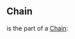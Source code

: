 {{CardPage
|description = [[Drink]] 4.<br/>Draw 2 cards.<br/>[[Chain]]
|cost = 1
|character = Smith
|rarity = Unique
|decktype = Battle
|cardtype = Attack
|keywords = [[Drink]], [[Chain]]
|mindamage = 4
|maxdamage = 4
}}
==Chain==
'''{{PAGENAME}}''' is the part of a [[Chain]]:
{{CardUpgrade|Kra'deshi Cup|Base}}
{{CardUpgrade|Kra'deshi Cup II|Cost -1, [[Drink]] +1}}
{{CardUpgrade|Kra'deshi Cup III|Cost -1, [[Drink]] +2}}
{{CardUpgrade|Kra'deshi Cup IV|Cost -1, [[Drink]] +3, Draw 2}}